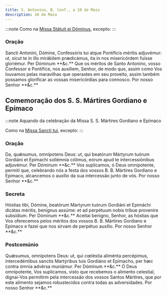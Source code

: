 ```yaml
---
title: S. Antonino, B. Conf., a 10 de Maio
description: 10 de Maio
---
```


:::note
Como na [Missa Státuit ei Dóminus](/missal/comum/11confessorespontifices1), excepto:
:::

### Oração

<div class="side-by-side not-content">
  <span>
    Sancti Antonini, Dómine, Confessóris tui atque Pontíficis méritis adjuvémur:
    ut, sicut te in illo mirábilem prædicámus, ita in nos misericórdem fuísse
    gloriémur. Per Dóminum **&c.**
  </span>
  <span>
    Que os méritos de Santo Antonino, vosso Confessor e Pontífice, nos auxiliem,
    Senhor, de modo que, assim como Vos louvamos pelas maravilhas que operastes
    em seu proveito, assim também possamos glorificar as vossas misericórdias
    para connosco. Por nosso Senhor **&c.**
  </span>
</div>

## Comemoração dos S. S. Mártires Gordiano e Epímaco

:::note
Aquando da celebração da Missa S. S. Mártires Gordiano e Epímaco

Como na [Missa Sancti tui](/missal/comum/10martires), excepto:
:::

### Oração

<div class="side-by-side not-content">
  <span>
    Da, quǽsumus, omnípotens Deus: ut, qui beatórum Mártyrum tuórum Gordiáni et
    Epimachi sollémnia cólimus, eórum apud te intercessiónibus adjuvémur. Per
    Dóminum **&c.**
  </span>
  <span>
    Vos suplicamos, ó Deus omnipotente, permiti que, celebrando nós a festa dos
    vossos B. B. Mártires Gordiano e Epímaco, alcancemos o auxílio da sua
    intercessão junto de vós. Por nosso Senhor **&c.**
  </span>
</div>

### Secreta

<div class="side-by-side not-content">
  <span>
    Hóstias tibi, Dómine, beatórum Martyrum tuórum Gordiáni et Epimáchi dicátas
    méritis, benígnus assúme: et ad perpétuum nobis tríbue proveníre subsídium.
    Per Dóminum **&c.**
  </span>
  <span>
    Aceitai benigno, Senhor, as hóstias que Vos oferecemos pelos méritos dos
    vossos B. B. Mártires Gordiano e Epímaco e fazei que nos sirvam de perpétuo
    auxílio. Por nosso Senhor **&c.**
  </span>
</div>

### Postcomúnio

<div class="side-by-side not-content">
  <span>
    Quǽsumus, omnípotens Deus: ut, qui cœléstia aliménta percépimus,
    intercedéntibus sanctis Martýribus tuis Gordiáno et Epímacho, per hæc contra
    ómnia advérsa muniámur. Per Dóminum **&c.**
  </span>
  <span>
    Ó Deus omnipotente, Vos suplicamos, visto que recebemos o alimento
    celestial, dignai-Vos permitirm pela intercessão dos vossos Santos Mártires,
    que por este alimento sejamos robustecidos contra todas as adversidades. Por
    nosso Senhor **&c.**
  </span>
</div>
